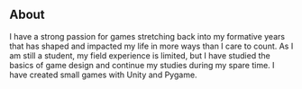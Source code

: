 ## About

I have a strong passion for games stretching back into my formative years that has shaped and impacted my life in more ways than I care to count. As I am still a student, my field experience is limited, but I have studied the basics of game design and continue my studies during my spare time. I have created small games with Unity and Pygame.

